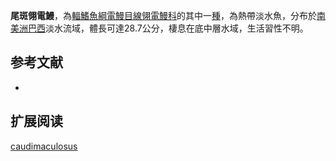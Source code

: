 {{Speciesbox
| name = 尾斑翎電鰻
| image = 
| image_caption = 
| image_width = 250px
| status = NE
| status_system = IUCN3.1
| genus = Apteronotus
| species = caudimaculosus
| authority = [[de_Santana|de Santana]], 2003
| synonyms = 
}}
'''尾斑翎電鰻'''，為[[輻鰭魚綱|輻鰭魚綱]][[電鰻目|電鰻目]][[線翎電鰻科|線翎電鰻科]]的其中一[[種|種]]，為熱帶淡水魚，分布於[[南美洲|南美洲]][[巴西|巴西]]淡水流域，體長可達28.7公分，棲息在底中層水域，生活習性不明。

==参考文献==
*{{FishBase_species|genus=Apteronotus|species=caudimaculosus|year=2015|month=9}}

== 扩展阅读 ==
{{refbegin}}
{{wikispecies-inline|Apteronotus caudimaculosus|尾斑翎電鰻}}
{{refend}}
{{Taxonbar|from=Q2859063}}

[[Category:翎電鰻屬|caudimaculosus]]